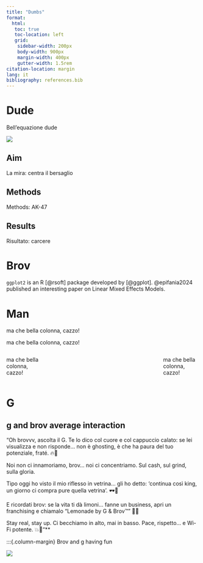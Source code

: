 ```yaml
---
title: "Dumbs"
format: 
  html: 
   toc: true
   toc-location: left
   grid:
    sidebar-width: 200px
    body-width: 900px
    margin-width: 400px
    gutter-width: 1.5rem
citation-location: margin
lang: it      
bibliography: references.bib
---
```


# Dude

:::{.column-margin}
Bell'equazione dude

![](img/DajeEquation.png)
:::

::: {.panel-tabset}

## Aim

La mira: centra il bersaglio

## Methods

Methods: AK-47

## Results

Risultato: carcere

:::

# Brov

`ggplot2` is an R [@rsoft] package developed by [@ggplot]. @epifania2024 published an interesting paper on Linear Mixed Effects Models. 

# Man

::: {.grid}

::: {.g-col-4}

ma che bella colonna, cazzo!

:::
::: {.g-col-4}


:::

::: {.g-col-4}

ma che bella colonna, cazzo!

:::

:::



:::: {.columns}


::: {.column width="20%"}

ma che bella colonna, cazzo!

:::

::: {.column width="60%"}

:::

::: {.column width="20%"}

ma che bella colonna, cazzo!
:::

::::


# G

::: {.callout-warning collapse="true"}
## g and brov average interaction

"Oh brovvv, ascolta il G.
Te lo dico col cuore e col cappuccio calato:
se lei visualizza e non risponde…
non è ghosting, è che ha paura del tuo potenziale, fraté. 🔥💯

Noi non ci innamoriamo, brov…
noi ci concentriamo.
Sul cash, sul grind, sulla gloria.

Tipo oggi ho visto il mio riflesso in vetrina…
gli ho detto:
‘continua così king, un giorno ci compra pure quella vetrina’. 🕶️💸

E ricordati brov:
se la vita ti dà limoni…
fanne un business, apri un franchising e chiamalo
“Lemonade by G & Brov™” 🍋😎

Stay real, stay up.
Ci becchiamo in alto, mai in basso.
Pace, rispetto…
e Wi-Fi potente. 💥📶"**

:::

:::{.column-margin}
Brov and g having fun

![](img/Afghan_mujahideen.jpg)



